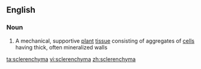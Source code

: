 ==English==

===Noun===
{{en-noun|-}}

#{{biology}} A mechanical, supportive [[plant]] [[tissue]] consisting of aggregates of [[cell]]s having thick, often mineralized walls

[[ta:sclerenchyma]]
[[vi:sclerenchyma]]
[[zh:sclerenchyma]]